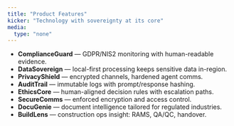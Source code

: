 ```yaml
---
title: "Product Features"
kicker: "Technology with sovereignty at its core"
media:
  type: "none"
---
```


- **ComplianceGuard** — GDPR/NIS2 monitoring with human-readable evidence.  
- **DataSovereign** — local-first processing keeps sensitive data in-region.  
- **PrivacyShield** — encrypted channels, hardened agent comms.  
- **AuditTrail** — immutable logs with prompt/response hashing.  
- **EthicsCore** — human-aligned decision rules with escalation paths.  
- **SecureComms** — enforced encryption and access control.  
- **DocuGenie** — document intelligence tailored for regulated industries.  
- **BuildLens** — construction ops insight: RAMS, QA/QC, handover.
